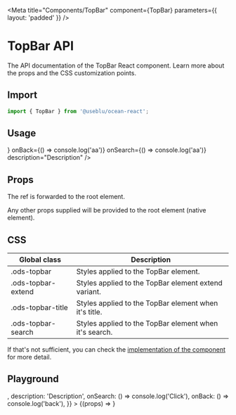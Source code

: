 
<Meta
  title="Components/TopBar"
  component={TopBar}
  parameters={{ layout: 'padded' }}
/>

# TopBar API

The API documentation of the TopBar React component. Learn more about the props and the CSS customization points.

## Import

```javascript
import { TopBar } from '@useblu/ocean-react';
```

## Usage

<Canvas withSource="open" withToolbar>
  <Story name="usage">
    <TopBar
      id="TopBar-playground"
      variants="extended"
      title="Title"
      leftIcon={<ArrowLeftOutline />}
      onBack={() => console.log('aa')}
      onSearch={() => console.log('aa')}
      description="Description"
    />
  </Story>
</Canvas>

## Props

<ArgsTable of="." />

The ref is forwarded to the root element.

Any other props supplied will be provided to the root element (native element).

## CSS

| Global class       | Description                                            |
| ------------------ | ------------------------------------------------------ |
| .ods-topbar        | Styles applied to the TopBar element.                  |
| .ods-topbar-extend | Styles applied to the TopBar element extend variant.   |
| .ods-topbar-title  | Styles applied to the TopBar element when it's title.  |
| .ods-topbar-search | Styles applied to the TopBar element when it's search. |

If that's not sufficient, you can check the [implementation of the component](https://github.com/ocean-ds/ocean-web/blob/master/packages/ocean-react/src/TopBar/TopBar.tsx) for more detail.

## Playground

<Canvas withSource="open" withToolbar>
  <Story
    name="playground"
    args={{
      title: 'Title',
      leftIcon: <ArrowLeftOutline />,
      description: 'Description',
      onSearch: () => console.log('Click'),
      onBack: () => console.log('back'),
    }}
  >
    {(props) => <TopBar id="TopBar-playground" {...props} />}
  </Story>
</Canvas>
